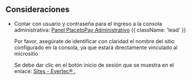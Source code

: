 

<HeroPattern />

 ## Consideraciones

 - Contar con usuario y contraseña para el ingreso a la consola administrativa: 
    [Panel PlacetoPay Administrativo](https://panel.placetopay.com/index.php/module/Sites/action/Index) {{ className: 'lead' }}

    <Note> Por favor, asegúrate de identificar con claridad el nombre del sitio configurado en la consola, ya que estará directamente vinculado al micrositio </Note>

    Se debe dar clic en el botón inicio de sesión que se muestra en el enlace: [Sites - Evertec® .](https://sites.placetopay.com/login#/)